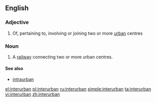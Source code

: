 ==English==

===Adjective===
{{en-adj|-}}

# Of, pertaining to, involving or joining two or more [[urban]] centres

===Noun===
{{en-noun}}

# A [[railway]] connecting two or more urban centres.

====See also====
*[[intraurban]]

[[el:interurban]]
[[pl:interurban]]
[[ru:interurban]]
[[simple:interurban]]
[[ta:interurban]]
[[vi:interurban]]
[[zh:interurban]]